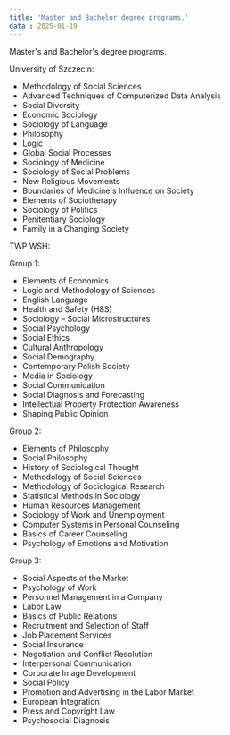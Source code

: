 ```yaml
---
title: 'Master and Bachelor degree programs.'
data : 2025-01-19
---
```


Master's and Bachelor's degree programs.

University of Szczecin:
- Methodology of Social Sciences
- Advanced Techniques of Computerized Data Analysis
- Social Diversity
- Economic Sociology
- Sociology of Language
- Philosophy
- Logic
- Global Social Processes
- Sociology of Medicine
- Sociology of Social Problems
- New Religious Movements
- Boundaries of Medicine's Influence on Society
- Elements of Sociotherapy
- Sociology of Politics
- Penitentiary Sociology
- Family in a Changing Society


TWP WSH:

Group 1:

- Elements of Economics
- Logic and Methodology of Sciences
- English Language
- Health and Safety (H&S)
- Sociology – Social Microstructures
- Social Psychology
- Social Ethics
- Cultural Anthropology
- Social Demography
- Contemporary Polish Society
- Media in Sociology
- Social Communication
- Social Diagnosis and Forecasting
- Intellectual Property Protection Awareness
- Shaping Public Opinion

Group 2:

- Elements of Philosophy
- Social Philosophy
- History of Sociological Thought
- Methodology of Social Sciences
- Methodology of Sociological Research
- Statistical Methods in Sociology
- Human Resources Management
- Sociology of Work and Unemployment
- Computer Systems in Personal Counseling
- Basics of Career Counseling
- Psychology of Emotions and Motivation

Group 3:

- Social Aspects of the Market
- Psychology of Work
- Personnel Management in a Company
- Labor Law
- Basics of Public Relations
- Recruitment and Selection of Staff
- Job Placement Services
- Social Insurance
- Negotiation and Conflict Resolution
- Interpersonal Communication
- Corporate Image Development
- Social Policy
- Promotion and Advertising in the Labor Market
- European Integration
- Press and Copyright Law
- Psychosocial Diagnosis